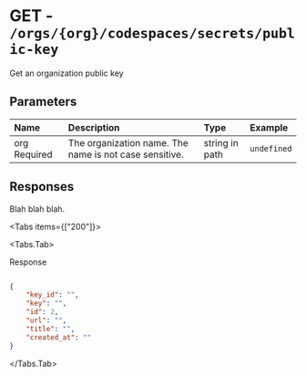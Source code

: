 
# GET - `/orgs/{org}/codespaces/secrets/public-key`

Get an organization public key

## Parameters

| Name | Description | Type | Example |
| :---- | :---- | :---- | :---- |
| org <span class="bg-blue-100 text-blue-800 text-xs font-medium me-2 px-2.5 py-0.5 rounded dark:bg-blue-900 dark:text-blue-300">Required</span> | The organization name. The name is not case sensitive. | string in path | `undefined` |

## Responses

Blah blah blah.

<Tabs items={["200"]}>

<Tabs.Tab>

Response

```json

{
    "key_id": "",
    "key": "",
    "id": 2,
    "url": "",
    "title": "",
    "created_at": ""
}

```

</Tabs.Tab>

</Tabs>